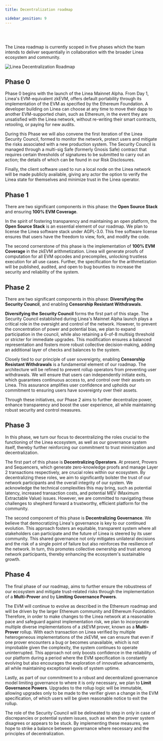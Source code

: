 ```yaml
---
title: Decentralization roadmap

sidebar_position: 9
---
```



<div className="img-large">
  <LineaLaunchRoadmap />
</div>

<br />
<br />

The Linea roadmap is currently scoped in five phases which the team intends to deliver sequentially in collaboration with
the broader Linea ecosystem and community.

<div class="center-container">
  <div class="img-large">
    <img
      src="/img/article_images/Decentralization_roadmap/Linea_decentralization_roadmap.png"
      alt="Linea Decentralization Roadmap"
    />
  </div>
</div>

## Phase 0

Phase 0 begins with the launch of the Linea Mainnet Alpha. From Day 1, Linea's EVM-equivalent zkEVM, offers default portability through its implementation of the EVM as specified by the Ethereum Foundation. A developer building on Linea can choose at any time to move their dapp to another EVM-supported chain, such as Ethereum, in the event they are unsatisfied with the Linea network, without re-writing their smart contracts, retooling, or paying for new audits.

During this Phase we will also convene the first iteration of the Linea Security Council, formed to monitor the network, protect users and mitigate the risks associated with a new production system. The Security Council is managed through a multi-sig Safe (formerly Gnosis Safe) contract that requires certain thresholds of signatures to be submitted to carry out an action; the details of which can be found in our Risk Disclosures.

Finally, the client software used to run a local node on the Linea network will be made publicly available, giving any actor the option to verify the Linea state for themselves and minimize trust in the Linea operator.

## Phase 1

There are two significant components in this phase: the **Open Source Stack** and ensuring **100% EVM Coverage**.

In the spirit of fostering transparency and maintaining an open platform, the **Open Source Stack** is an essential element of our roadmap. We plan to license the Linea software stack under AGPL-3.0. This free software license ensures that users have the freedom to view, fork, and modify the code.

The second cornerstone of this phase is the implementation of **100% EVM Coverage** in the zkEVM arithmetization. Linea will generate proofs of computation for all EVM opcodes and precompiles, unlocking trustless execution for all use cases. Further, the specification for the arithmetization will be published, audited, and open to bug bounties to increase the security and reliability of the system.

## Phase 2

There are two significant components in this phase: **Diversifying the Security Council**, and enabling **Censorship Resistant Withdrawals**.

**Diversifying the Security Council** forms the first part of this stage. The Security Council established during Linea's Mainnet Alpha launch plays a critical role in the oversight and control of the network. However, to prevent the concentration of power and potential bias, we plan to expand participation in the council, while also retaining a 6-of-8 multisig threshold or stricter for immediate upgrades. This modification ensures a balanced representation and fosters more robust collective decision-making, adding an additional layer of checks and balances to the system.

Closely tied to our principle of user sovereignty, enabling **Censorship Resistant Withdrawals** is a fundamental element of our roadmap. The architecture will be refined to prevent rollup operators from preventing user withdrawals. We will ensure that users can independently initiate exits, which guarantees continuous access to, and control over their assets on Linea. This assurance amplifies user confidence and upholds our commitment to ensuring users have sovereignty over their assets.

Through these initiatives, our Phase 2 aims to further decentralize power, enhance transparency and boost the user experience, all while maintaining robust security and control measures.

## Phase 3

In this phase, we turn our focus to decentralizing the roles crucial to the functioning of the Linea ecosystem, as well as our governance system itself, thereby further reinforcing our commitment to trust minimization and decentralization.

The first part of this phase is **Decentralizing Operators**. At present, Provers and Sequencers, which generate zero-knowledge proofs and manage Layer 2 transactions respectively, are crucial roles within our ecosystem. By decentralizing these roles, we aim to significantly bolster the trust of our network participants and the overall integrity of our system. We acknowledge the technical complexities this may bring, such as potential latency, increased transaction costs, and potential MEV (Maximum Extractable Value) issues. However, we are committed to navigating these challenges to shepherd forward a trustworthy, efficient platform for the community.

The second component of this phase is **Decentralizing Governance**. We believe that democratizing Linea's governance is key to our continued evolution. This approach fosters an equitable, transparent system where all stakeholders can participate and the future of Linea is steered by its user community. This shared governance not only mitigates unilateral decisions and the risk of a single point of failure but also reinforces the resilience of the network. In turn, this promotes collective ownership and trust among network participants, thereby enhancing the ecosystem's sustainable growth.

## Phase 4

The final phase of our roadmap, aims to further ensure the robustness of our ecosystem and mitigate trust-related risks through the implementation of a **Multi-Prover** and by **Limiting Governance Powers**.

The EVM will continue to evolve as described in the Ethereum roadmap and will be driven by the larger Ethereum community and Ethereum Foundation. Therefore, in order to make changes to the Linea network at a reasonable pace and safeguard against implementation risk, we plan to incorporate multiple diverse implementations of a zkEVM prover, known as a **Multi-Prover** rollup. With each transaction on Linea verified by multiple heterogeneous implementations of the zkEVM, we can ensure that even if one prover encounters a bug or becomes unavailable, which is not improbable given the complexity, the system continues to operate uninterrupted. This approach not only boosts confidence in the reliability of our platform during a period where the EVM specification is constantly evolving but also encourages the exploration of innovative advancements, all while maintaining exceptional levels of system uptime.

Lastly, as part of our commitment to a robust and decentralized governance model limiting governance to where it is only necessary, we plan to **Limit Governance Powers**. Upgrades to the rollup logic will be immutable, allowing upgrades only to be made to the verifier given a change in the EVM specification, of which users will be given reasonable notice to exit the rollup.

The role of the Security Council will be delineated to step in only in case of discrepancies or potential system issues, such as when the prover system disagrees or appears to be stuck. By implementing these measures, we hope to strike a balance between governance where necessary and the principles of decentralization.
